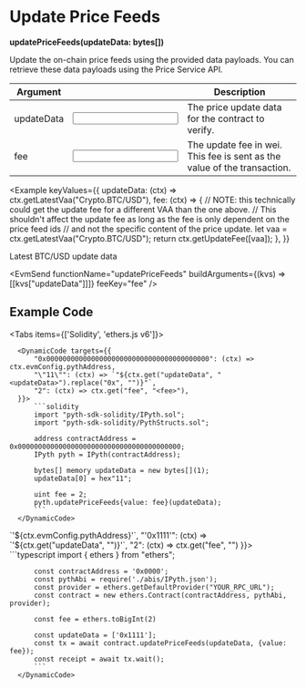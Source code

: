 
# Update Price Feeds

**updatePriceFeeds(updateData: bytes[])**

Update the on-chain price feeds using the provided data payloads.
You can retrieve these data payloads using the Price Service API.

| Argument                                           |                                                       | Description                                                              |
| -------------------------------------------------- | ----------------------------------------------------- | ------------------------------------------------------------------------ |
| <Arg required={true} type="hex[]">updateData</Arg> | <Input id="updateData" format={InputFormats.ZeroX} /> | The price update data for the contract to verify.                        |
| <Arg required={true} type="wei">fee</Arg>          | <Input id="fee" format={InputFormats.BigInt}/>        | The update fee in wei. This fee is sent as the value of the transaction. |

<Example
  keyValues={{
    updateData: (ctx) => ctx.getLatestVaa("Crypto.BTC/USD"),
    fee: (ctx) => {
      // NOTE: this technically could get the update fee for a different VAA than the one above.
      // This shouldn't affect the update fee as long as the fee is only dependent on the price feed ids
      // and not the specific content of the price update.
      let vaa = ctx.getLatestVaa("Crypto.BTC/USD");
      return ctx.getUpdateFee([vaa]);
    },
  }}
>
  Latest BTC/USD update data
</Example>

<EvmSend
  functionName="updatePriceFeeds"
  buildArguments={(kvs) => [[kvs["updateData"]]]}
  feeKey="fee"
/>

## Example Code

<Tabs items={['Solidity', 'ethers.js v6']}>
  <Tab>

      <DynamicCode targets={{
          "0x0000000000000000000000000000000000000000": (ctx) => ctx.evmConfig.pythAddress,
          "\"11\"": (ctx) => `"${ctx.get("updateData", "<updateData>").replace("0x", "")}"`,
          "2": (ctx) => ctx.get("fee", "<fee>"),
      }}>
          ```solidity
          import "pyth-sdk-solidity/IPyth.sol";
          import "pyth-sdk-solidity/PythStructs.sol";

          address contractAddress = 0x0000000000000000000000000000000000000000;
          IPyth pyth = IPyth(contractAddress);

          bytes[] memory updateData = new bytes[](1);
          updateData[0] = hex"11";

          uint fee = 2;
          pyth.updatePriceFeeds{value: fee}(updateData);
          ```
      </DynamicCode>

  </Tab>

  <Tab>
      <DynamicCode targets={{
          "'0x0000'": (ctx) => `'${ctx.evmConfig.pythAddress}'`,
          "'0x1111'": (ctx) => `'${ctx.get("updateData", "<updateData>")}'`,
          "2": (ctx) => ctx.get("fee", "<fee>")
      }}>
          ```typescript
          import { ethers } from "ethers";

          const contractAddress = '0x0000';
          const pythAbi = require('./abis/IPyth.json');
          const provider = ethers.getDefaultProvider("YOUR_RPC_URL");
          const contract = new ethers.Contract(contractAddress, pythAbi, provider);

          const fee = ethers.toBigInt(2)

          const updateData = ['0x1111'];
          const tx = await contract.updatePriceFeeds(updateData, {value: fee});
          const receipt = await tx.wait();
          ```
      </DynamicCode>

  </Tab>
</Tabs>

